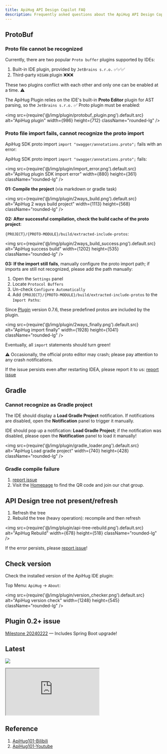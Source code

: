 ```yaml
---
title: ApiHug API Design Copilot FAQ
description: Frequently asked questions about the ApiHug API Design Copilot
---
```


## ProtoBuf

### Proto file cannot be recognized

Currently, there are two popular `Proto buffer` plugins supported by IDEs:

1. Built-in IDE plugin, provided by `JetBrains s.r.o.` ✅✅✅
2. Third-party `HIGAN` plugin ❌❌❌

These two plugins conflict with each other and only one can be enabled at a time. ⚠️

The ApiHug Plugin relies on the IDE's built-in **Proto Editor** plugin for AST parsing, so the `JetBrains s.r.o.` ✅ Proto plugin must be enabled:

<img src={require('@/img/plugin/protobuf_plugin.png').default.src} alt="ApiHug plugin" width={986} height={712} className="rounded-lg" />

### Proto file import fails, cannot recognize the proto import

ApiHug SDK proto import `import "swagger/annotations.proto";` fails with an error:

ApiHug SDK proto import `import "swagger/annotations.proto";` fails:

<img src={require('@/img/plugin/import_error.png').default.src} alt="ApiHug plugin SDK import error" width={880} height={361} className="rounded-lg" />

**01: Compile the project** (via markdown or gradle task)

<img src={require('@/img/plugin/2ways_build.png').default.src} alt="ApiHug 2 ways build project" width={1113} height={568} className="rounded-lg" />

**02: After successful compilation, check the build cache of the proto project**:

`{PROJECT}/{PROTO-MODULE}/build/extracted-include-protos`:

<img src={require('@/img/plugin/2ways_build_success.png').default.src} alt="ApiHug success build" width={1202} height={535} className="rounded-lg" />

**03: If the import still fails**, manually configure the proto import path; if imports are still not recognized, please add the path manually:

1. Open the `Settings` panel
2. Locate `Protocol Buffers`
3. Un-check `Configure Automatically`
4. Add `{PROJECT}/{PROTO-MODULE}/build/extracted-include-protos` to the `Import Paths`:

Since [Plugin](/docs/changelog/plugin) version 0.7.6, these predefined protos are included by the plugin.

<img src={require('@/img/plugin/2ways_finally.png').default.src} alt="ApiHug import finally" width={1928} height={1041} className="rounded-lg" />

Eventually, all `import` statements should turn green!

⚠️ Occasionally, the official proto editor may crash; please pay attention to any crash notifications.

If the issue persists even after restarting IDEA, please report it to us: [report issue](https://github.com/apihug/apihug-ide-plugin/issues/new/choose)

## Gradle

### Cannot recognize as Gradle project

The IDE should display a **Load Gradle Project** notification. If notifications are disabled, open the **Notification** panel to trigger it manually.

IDE should pop up a notification: **Load Gradle Project**; if the notification was disabled, please open the **Notification** panel to load it manually!

<img src={require('@/img/plugin/gradle_loader.png').default.src} alt="ApiHug Load gradle project" width={740} height={428} className="rounded-lg" />

### Gradle compile failure

1. [report issue](https://github.com/apihug/apihug-ide-plugin/issues/new/choose)
2. Visit the [Homepage](https://github.com/apihug/apihug.com) to find the QR code and join our chat group.

## API Design tree not present/refresh

1. Refresh the tree
2. Rebuild the tree (heavy operation): recompile and then refresh

<img src={require('@/img/plugin/api-tree-rebuild.png').default.src} alt="ApiHug Rebuild" width={678} height={518} className="rounded-lg" />

If the error persists, please [report issue](https://github.com/apihug/apihug-ide-plugin/issues/new/choose)!

## Check version

Check the installed version of the ApiHug IDE plugin:

Top Menu: `ApiHug` -> `About`:

<img src={require('@/img/plugin/version_checker.png').default.src} alt="ApiHug version check" width={1248} height={545} className="rounded-lg" />

## Plugin 0.2+ issue

[Milestone 20240222](/docs/milestone/milestone-20240222) — Includes Spring Boot upgrade!

## Latest

<a target="_blank" href="https://search.maven.org/artifact/com.apihug/it-bom"><img
  src="https://img.shields.io/maven-central/v/com.apihug/it-bom.svg?label=Maven%20Central"/></a>


<div>
  <iframe
    src="https://plugins.jetbrains.com/embeddable/card/23534"
    border="0"
    height={'319px'}
    width={'384px'}
    allow="accelerometer; autoplay; clipboard-write; encrypted-media; gyroscope; picture-in-picture"
    allowFullScreen
  ></iframe>
</div>

## Reference

1. [ApiHug101-Bilibili](https://space.bilibili.com/666522636)
2. [ApiHug101-Youtube](https://youtube.com/@ApiHug?si=C1yw0poHA01zbmyj)
